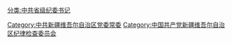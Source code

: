 [[分类:中共省级纪委书记|分类:中共省级纪委书记]]
[[Category:中共新疆维吾尔自治区党委常委|Category:中共新疆维吾尔自治区党委常委]]
[[Category:中国共产党新疆维吾尔自治区纪律检查委员会|Category:中国共产党新疆维吾尔自治区纪律检查委员会]]